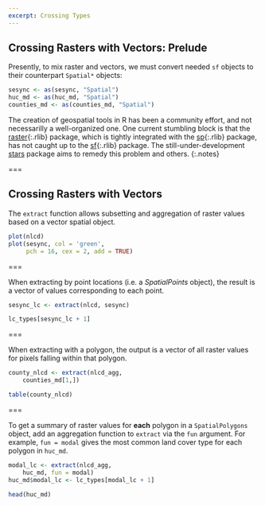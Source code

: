 ```yaml
---
excerpt: Crossing Types
---
```


## Crossing Rasters with Vectors: Prelude

Presently, to mix raster and vectors, we must convert needed `sf` objects
to their counterpart `Spatial*` objects:

```r
sesync <- as(sesync, "Spatial")
huc_md <- as(huc_md, "Spatial")
counties_md <- as(counties_md, "Spatial")
```

The creation of geospatial tools in R has been a community effort, and not
necessarilly a well-organized one. One current stumbling block is that the
[raster](){:.rlib} package, which is tightly integrated with the [sp](){:.rlib}
package, has not caught up to the [sf](){:.rlib} package. The
still-under-development [stars](https://r-spatial.github.io/stars/) package aims
to remedy this problem and others.
{:.notes}

===

## Crossing Rasters with Vectors

The `extract` function allows subsetting and aggregation of raster values based
on a vector spatial object.

```r
plot(nlcd)
plot(sesync, col = 'green',
     pch = 16, cex = 2, add = TRUE)
```

===

When extracting by point locations (i.e. a *SpatialPoints* object), the result
is a vector of values corresponding to each point.

```r
sesync_lc <- extract(nlcd, sesync)
```

```r
lc_types[sesync_lc + 1]
```

===

When extracting with a polygon, the output is a vector of all raster values for
pixels falling within that polygon.

```r
county_nlcd <- extract(nlcd_agg,
    counties_md[1,])
```

```r
table(county_nlcd)
```

===

To get a summary of raster values for **each** polygon in a `SpatialPolygons`
object, add an aggregation function to `extract` via the `fun` argument. For
example, `fun = modal` gives the most common land cover type for each polygon in
`huc_md`.

```r
modal_lc <- extract(nlcd_agg,
    huc_md, fun = modal)
huc_md$modal_lc <- lc_types[modal_lc + 1]
```

```r
head(huc_md)
```
